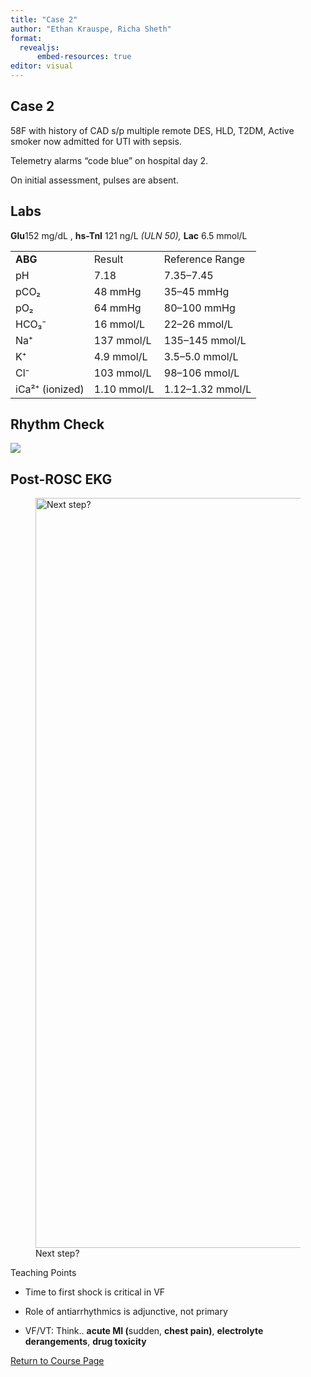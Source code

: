 ```yaml
---
title: "Case 2"
author: "Ethan Krauspe, Richa Sheth"
format: 
  revealjs:
      embed-resources: true
editor: visual
---
```


## Case 2

58F with history of CAD s/p multiple remote DES, HLD, T2DM, Active smoker now admitted for UTI with sepsis.

Telemetry alarms "code blue" on hospital day 2.

On initial assessment, pulses are absent.

## Labs

**Glu**152 mg/dL , **hs-TnI** 121 ng/L *(ULN 50),* **Lac** 6.5 mmol/L

|                 |             |                   |
|-----------------|-------------|-------------------|
| **ABG**         | Result      | Reference Range   |
| pH              | 7.18        | 7.35--7.45        |
| pCO₂            | 48 mmHg     | 35--45 mmHg       |
| pO₂             | 64 mmHg     | 80--100 mmHg      |
| HCO₃⁻           | 16 mmol/L   | 22--26 mmol/L     |
| Na⁺             | 137 mmol/L  | 135--145 mmol/L   |
| K⁺              | 4.9 mmol/L  | 3.5--5.0 mmol/L   |
| Cl⁻             | 103 mmol/L  | 98--106 mmol/L    |
| iCa²⁺ (ionized) | 1.10 mmol/L | 1.12--1.32 mmol/L |

## Rhythm Check

![](images/clipboard-3154727421.png)

## Post-ROSC EKG

![Next step?](images/clipboard-2836008990.png){fig-alt="Post-ROSC EKG" fig-align="center" width="1200"}

Teaching Points

-   Time to first shock is critical in VF

-   Role of antiarrhythmics is adjunctive, not primary

-   VF/VT: Think.. **acute MI (**sudden, **chest pain)**, **electrolyte derangements**, **drug toxicity**

[Return to Course Page](../ "Course Page")
